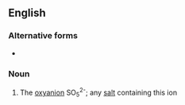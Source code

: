 ==English==

===Alternative forms===
* {{l|en|peroxomonosulphate}}

===Noun===
{{wikipedia}}
{{en-noun}}

# {{label|en|inorganic chemistry}} The [[oxyanion]] SO<sub>5</sub><sup>2-</sup>; any [[salt]] containing this ion